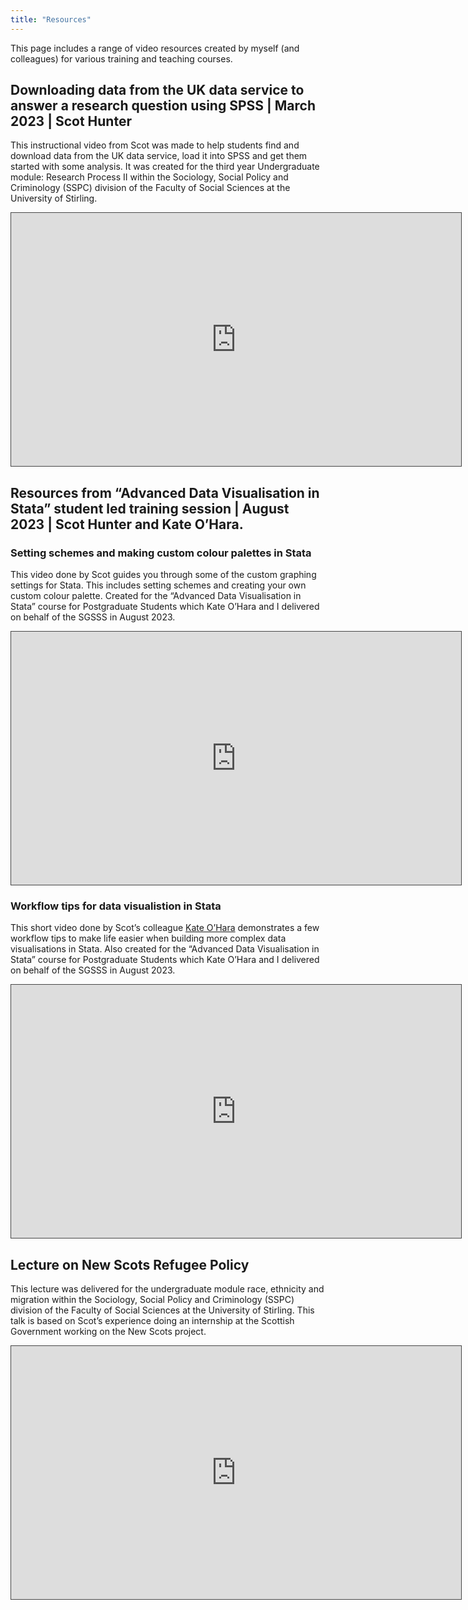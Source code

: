 ```yaml
---
title: "Resources"
---
```


This page includes a range of video resources created by myself (and colleagues) for various training and teaching courses. 


## Downloading data from the UK data service to answer a research question using SPSS | March 2023 | Scot Hunter 

This instructional video from Scot was made to help students find and download data from the UK data service, load it into SPSS and get them started with some analysis. 
It was created for the third year Undergraduate module: Research Process II within the Sociology, Social Policy and Criminology (SSPC) division of the Faculty of Social Sciences at the University of Stirling. 

<iframe src="https://stirling.cloud.panopto.eu/Panopto/Pages/Embed.aspx?id=73908950-9fab-4173-9464-afb801362e74&autoplay=false&offerviewer=true&showtitle=true&showbrand=true&captions=false&interactivity=all" height="405" width="720" style="border: 1px solid #464646;" allowfullscreen allow="autoplay"></iframe> 





## Resources from "Advanced Data Visualisation in Stata" student led training session | August 2023 | Scot Hunter and Kate O'Hara. 

### Setting schemes and making custom colour palettes in Stata 

This video done by Scot guides you through some of the custom graphing settings for Stata. This includes setting schemes and creating your own custom colour palette. Created for the "Advanced Data Visualisation in Stata" course for Postgraduate Students which Kate O'Hara and I delivered on behalf of the SGSSS in August 2023. 

<iframe src="https://stirling.cloud.panopto.eu/Panopto/Pages/Embed.aspx?id=adcef883-9cca-4f15-ac2b-b05300a044c0&autoplay=false&offerviewer=true&showtitle=true&showbrand=true&captions=false&interactivity=all" height="405" width="720" style="border: 1px solid #464646;" allowfullscreen allow="autoplay"></iframe>

### Workflow tips for data visualistion in Stata 

This short video done by Scot's colleague [Kate O'Hara](https://sites.google.com/view/kate-ohara-research/mlm) demonstrates a few workflow tips to make life easier when building more complex data visualisations in Stata. Also created for the "Advanced Data Visualisation in Stata" course for Postgraduate Students which Kate O'Hara and I delivered on behalf of the SGSSS in August 2023. 

<iframe src="https://stirling.cloud.panopto.eu/Panopto/Pages/Embed.aspx?id=8c483de3-3f5a-4c19-860c-b04901320c48&autoplay=false&offerviewer=true&showtitle=true&showbrand=true&captions=false&interactivity=all" height="405" width="720" style="border: 1px solid #464646;" allowfullscreen allow="autoplay"></iframe>

## Lecture on New Scots Refugee Policy 

This lecture was delivered for the undergraduate module race, ethnicity and migration within the Sociology, Social Policy and Criminology (SSPC) division of the Faculty of Social Sciences at the University of Stirling. This talk is based on Scot's experience doing an internship at the Scottish Government working on the New Scots project. 

<iframe src="https://stirling.cloud.panopto.eu/Panopto/Pages/Embed.aspx?id=f956ee69-1483-4990-bb7b-b0730093c4e5&autoplay=false&offerviewer=true&showtitle=true&showbrand=true&captions=false&interactivity=all" height="405" width="720" style="border: 1px solid #464646;" allowfullscreen allow="autoplay"></iframe>